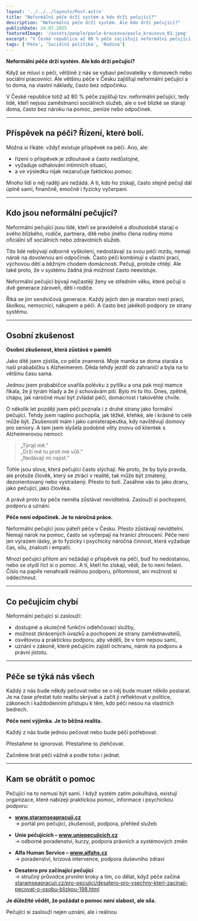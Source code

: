```yaml
---
layout: '../../../layouts/Post.astro'
title: "Neformální péče drží systém a kdo drží pečující?"
description: "Neformální péče drží systém. Ale kdo drží pečující?"
publishDate: 24.07.2025
featuredImage: '/assets/people/pavla-krausova/pavla_krausova_01.jpeg'
excerpt: "V České republice až 80 % péče zajišťují neformální pečující – doma, na vlastní náklady, často bez odpočinku."
tags: ['Péče', 'Sociální politika', 'Rodina']
---
```



**Neformální péče drží systém. Ale kdo drží pečující?**

Když se mluví o péči, většině z nás se vybaví pečovatelky v domovech nebo sociální pracovníci. Ale většinu péče v Česku zajišťují neformální pečující a to doma, na vlastní náklady, často bez odpočinku.

V České republice totiž až 80 % péče zajišťují tzv. neformální pečující, tedy lidé, kteří nejsou zaměstnanci sociálních služeb, ale o své blízké se starají doma, často bez nároku na pomoc, peníze nebo odpočinek.

---

## Příspěvek na péči? Řízení, které bolí.

Možná si říkáte: vždyť existuje příspěvek na péči. Ano, ale:

- řízení o příspěvek je zdlouhavé a často nedůstojné,
- vyžaduje odhalování intimních situací,
- a ve výsledku nijak nezaručuje faktickou pomoc.

Mnoho lidí o něj raději ani nežádá. A ti, kdo ho získají, často stejně pečují dál úplně sami, finančně, emočně i fyzicky vyčerpaní.

---

## Kdo jsou neformální pečující?

Neformální pečující jsou lidé, kteří se pravidelně a dlouhodobě starají o svého blízkého, rodiče, partnera, dítě nebo jiného člena rodiny mimo oficiální síť sociálních nebo zdravotních služeb.

Tito lidé nebývají odborně vyškolení, nedostávají za svou péči mzdu, nemají nárok na dovolenou ani odpočinek. Často péči kombinují s vlastní prací, výchovou dětí a běžným chodem domácnosti. Pečují, protože chtějí. Ale také proto, že v systému žádná jiná možnost často neexistuje.

Neformální pečující bývají nejčastěji ženy ve středním věku, které pečují o dvě generace zároveň, děti i rodiče.

Říká se jim sendvičová generace. Každý jejich den je maraton mezi prací, školkou, nemocnicí, nákupem a péčí. A často bez jakékoli podpory ze strany systému.

---

## Osobní zkušenost

**Osobní zkušenost, která zůstává v paměti**

Jako dítě jsem zjistila, co péče znamená. Moje mamka se doma starala o naši prababičku s Alzheimerem. Děda tehdy jezdil do zahraničí a byla na to většinu času sama.

Jednou jsem prababičce uvařila polévku z pytlíku a ona pak mojí mamce říkala, že ji týrám hlady a že jí schovávám pití. Bylo mi to líto. Dnes, zpětně, chápu, jak náročné musí být zvládat péči, domácnost i takovéhle chvíle.

O několik let později jsem péči poznala i z druhé strany jako formální pečující. Tehdy jsem naplno pochopila, jak těžké, křehké, ale i krásné to celé může být. Zkušenosti mám i jako canisterapeutka, kdy navštěvuji domovy pro seniory. A tam jsem slyšela podobné věty znovu od klientek s Alzheimerovou nemocí: 

> „Týrají mě."  
> „Drží mě tu proti mé vůli."  
> „Nedávají mi najíst."

Tohle jsou slova, která pečující často slýchají. Ne proto, že by byla pravda, ale protože člověk, který se ztrácí v realitě, tak může být zmatený, dezorientovaný nebo vystrašený. Přesto to bolí. Zasáhne vás to jako dceru, jako pečující, jako člověka.

A právě proto by péče neměla zůstávat neviditelná. Zaslouží si pochopení, podporu a uznání.

**Péče není odpočinek. Je to náročná práce.**

Neformální pečující jsou páteří péče v Česku. Přesto zůstávají neviditelní. Nemají nárok na pomoc, často se vyčerpají na hranici zhroucení. Péče není jen výrazem lásky, je to fyzicky i psychicky náročná činnost, která vyžaduje čas, sílu, znalosti i empatii.

Mnozí pečující přitom ani nežádají o příspěvek na péči, buď ho nedostanou, nebo se stydí říct si o pomoc. A ti, kteří ho získají, vědí, že to není řešení. Číslo na papíře nenahradí reálnou podporu, přítomnost, ani možnost si oddechnout.

---

## Co pečujícím chybí

Neformální pečující si zaslouží:

- dostupné a skutečně funkční odlehčovací služby,
- možnost zkrácených úvazků a pochopení ze strany zaměstnavatelů,
- osvětovou a praktickou podporu, aby věděli, že v tom nejsou sami,
- uznání v zákoně, které pečujícím zajistí ochranu, nárok na podporu a právní jistotu.

---

## Péče se týká nás všech

Každý z nás bude někdy pečovat nebo se o něj bude muset někdo postarat. Je na čase přestat tuto realitu skrývat a začít ji reflektovat v politice, zákonech i každodenním přístupu k těm, kdo péči nesou na vlastních bedrech.

**Péče není výjimka. Je to běžná realita.**

Každý z nás bude jednou pečovat nebo bude péči potřebovat.

Přestaňme to ignorovat. Přestaňme to zlehčovat.

Začněme brát péči vážně a podle toho i jednat.

---

## Kam se obrátit o pomoc

Pečující na to nemusí být sami. I když systém zatím pokulhává, existují organizace, které nabízejí praktickou pomoc, informace i psychickou podporu:

- **www.staramseapracuji.cz**  
  → portál pro pečující, zkušenosti, podpora, přehled služeb

- **Unie pečujících – www.uniepecujicich.cz**  
  → odborné poradenství, kurzy, podpora právních a systémových změn

- **Alfa Human Service – www.alfahs.cz**  
  → poradenství, krizová intervence, podpora duševního zdraví

- **Desatero pro začínající pečující**  
  → stručný průvodce prvními kroky a tím, co dělat, když péče začíná  
  [staramseapracuji.cz/pro-pecujici/desatero-pro-vsechny-kteri-zacinaji-pecovat-o-osobu-blizkou-198.html](https://staramseapracuji.cz/pro-pecujici/desatero-pro-vsechny-kteri-zacinaji-pecovat-o-osobu-blizkou-198.html)

**Je důležité vědět, že požádat o pomoc není slabost, ale síla.**

Pečující si zaslouží nejen uznání, ale i reálnou